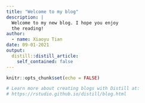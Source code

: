```yaml
---
title: "Welcome to my blog"
description: |
  Welcome to my new blog. I hope you enjoy 
  the reading!
author:
  - name: Xiaoyu Tian 
date: 09-01-2021
output:
  distill::distill_article:
    self_contained: false
---
```


```r
knitr::opts_chunk$set(echo = FALSE)

# Learn more about creating blogs with Distill at:
# https://rstudio.github.io/distill/blog.html

```



